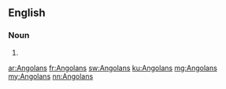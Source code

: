 ==English==

===Noun===
{{head|en|plural}}

# {{plural of|Angolan|lang=en}}

[[ar:Angolans]]
[[fr:Angolans]]
[[sw:Angolans]]
[[ku:Angolans]]
[[mg:Angolans]]
[[my:Angolans]]
[[nn:Angolans]]